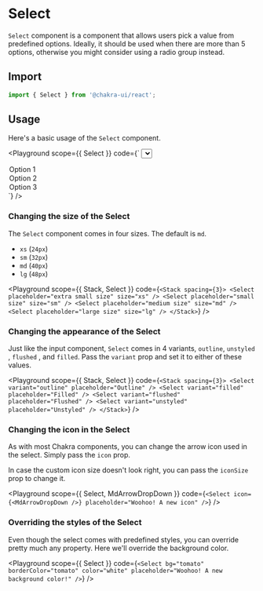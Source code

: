 


# Select

`Select` component is a component that allows users pick a value from predefined
options. Ideally, it should be used when there are more than 5 options,
otherwise you might consider using a radio group instead.

## Import

```js
import { Select } from '@chakra-ui/react';
```

## Usage

Here's a basic usage of the `Select` component.

<Playground
  scope={{ Select }}
  code={`
<Select placeholder="Select option">
  <option value="option1">Option 1</option>
  <option value="option2">Option 2</option>
  <option value="option3">Option 3</option>
</Select>
`}
/>

### Changing the size of the Select

The `Select` component comes in four sizes. The default is `md`.

- `xs` (`24px`)
- `sm` (`32px`)
- `md` (`40px`)
- `lg` (`48px`)

<Playground
  scope={{ Stack, Select }}
  code={`
<Stack spacing={3}>
  <Select placeholder="extra small size" size="xs" />
  <Select placeholder="small size" size="sm" />
  <Select placeholder="medium size" size="md" />
  <Select placeholder="large size" size="lg" />
</Stack>
`}
/>

### Changing the appearance of the Select

Just like the input component, `Select` comes in 4 variants, `outline`,
`unstyled` , `flushed` , and `filled`. Pass the `variant` prop and set it to
either of these values.

<Playground
  scope={{ Stack, Select }}
  code={`
<Stack spacing={3}>
  <Select variant="outline" placeholder="Outline" />
  <Select variant="filled" placeholder="Filled" />
  <Select variant="flushed" placeholder="Flushed" />
  <Select variant="unstyled" placeholder="Unstyled" />
</Stack>
`}
/>

### Changing the icon in the Select

As with most Chakra components, you can change the arrow icon used in the
select. Simply pass the `icon` prop.

In case the custom icon size doesn't look right, you can pass the `iconSize`
prop to change it.

<Playground
  scope={{ Select, MdArrowDropDown }}
  code={`
<Select icon={<MdArrowDropDown />} placeholder="Woohoo! A new icon" />
`}
/>

### Overriding the styles of the Select

Even though the select comes with predefined styles, you can override pretty
much any property. Here we'll override the background color.

<Playground
  scope={{ Select }}
  code={`
<Select
  bg="tomato"
  borderColor="tomato"
  color="white"
  placeholder="Woohoo! A new background color!"
/>
`}
/>
